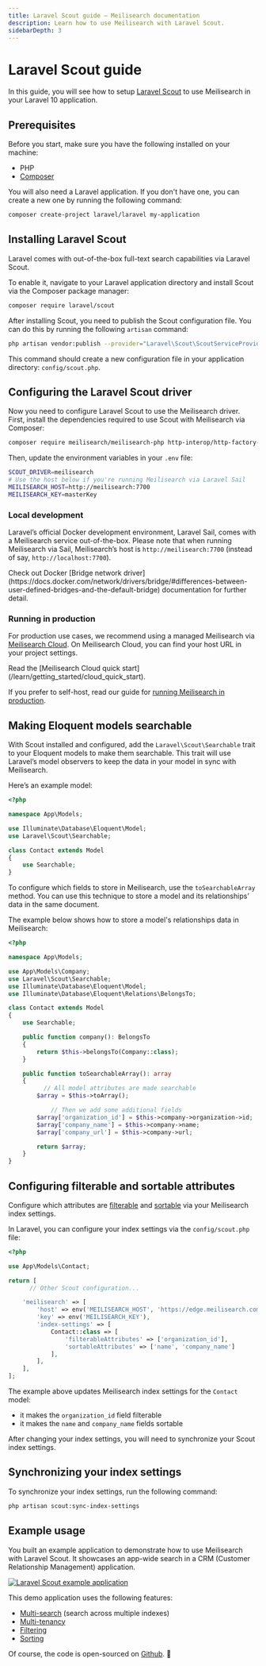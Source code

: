 ```yaml
---
title: Laravel Scout guide — Meilisearch documentation
description: Learn how to use Meilisearch with Laravel Scout.
sidebarDepth: 3
---
```


# Laravel Scout guide

In this guide, you will see how to setup [Laravel Scout](https://laravel.com/docs/10.x/scout) to use Meilisearch in your Laravel 10 application.

## Prerequisites

Before you start, make sure you have the following installed on your machine:
- PHP
- [Composer](https://getcomposer.org/)

You will also need a Laravel application. If you don't have one, you can create a new one by running the following command:

```sh
composer create-project laravel/laravel my-application
```

## Installing Laravel Scout

Laravel comes with out-of-the-box full-text search capabilities via Laravel Scout.

To enable it, navigate to your Laravel application directory and install Scout via the Composer package manager:

```sh
composer require laravel/scout
```

After installing Scout, you need to publish the Scout configuration file. You can do this by running the following `artisan` command:

```sh
php artisan vendor:publish --provider="Laravel\Scout\ScoutServiceProvider"
```

This command should create a new configuration file in your application directory: `config/scout.php`.

## Configuring the Laravel Scout driver

Now you need to configure Laravel Scout to use the Meilisearch driver. First, install the dependencies required to use Scout with Meilisearch via Composer:

```sh
composer require meilisearch/meilisearch-php http-interop/http-factory-guzzle
```

Then, update the environment variables in your `.env` file:

```sh
SCOUT_DRIVER=meilisearch
# Use the host below if you're running Meilisearch via Laravel Sail
MEILISEARCH_HOST=http://meilisearch:7700
MEILISEARCH_KEY=masterKey
```

### Local development

Laravel’s official Docker development environment, Laravel Sail, comes with a Meilisearch service out-of-the-box. Please note that when running Meilisearch via Sail, Meilisearch’s host is `http://meilisearch:7700` (instead of say, `http://localhost:7700`).

<Capsule intent="note">
Check out Docker [Bridge network driver](https://docs.docker.com/network/drivers/bridge/#differences-between-user-defined-bridges-and-the-default-bridge) documentation for further detail.
</Capsule>

### Running in production

For production use cases, we recommend using a managed Meilisearch via [Meilisearch Cloud](https://www.meilisearch.com/cloud?utm_campaign=laravel&utm_source=docs&utm_medium=laravel-scout-guide). On Meilisearch Cloud, you can find your host URL in your project settings.

<Capsule intent="tip">
Read the [Meilisearch Cloud quick start](/learn/getting_started/cloud_quick_start).
</Capsule>

If you prefer to self-host, read our guide for [running Meilisearch in production](/guides/deployment/running_production).

## Making Eloquent models searchable

With Scout installed and configured, add the `Laravel\Scout\Searchable` trait to your Eloquent models to make them searchable. This trait will use Laravel’s model observers to keep the data in your model in sync with Meilisearch.

Here’s an example model:

```php
<?php

namespace App\Models;

use Illuminate\Database\Eloquent\Model;
use Laravel\Scout\Searchable;

class Contact extends Model
{
	use Searchable;
}
```

To configure which fields to store in Meilisearch, use the `toSearchableArray` method. You can use this technique to store a model and its relationships’ data in the same document.

The example below shows how to store a model's relationships data in Meilisearch:

```php
<?php

namespace App\Models;

use App\Models\Company;
use Laravel\Scout\Searchable;
use Illuminate\Database\Eloquent\Model;
use Illuminate\Database\Eloquent\Relations\BelongsTo;

class Contact extends Model
{
    use Searchable;

    public function company(): BelongsTo
    {
        return $this->belongsTo(Company::class);
    }

    public function toSearchableArray(): array
    {
	      // All model attributes are made searchable
        $array = $this->toArray();

		    // Then we add some additional fields
        $array['organization_id'] = $this->company->organization->id;
        $array['company_name'] = $this->company->name;
        $array['company_url'] = $this->company->url;

        return $array;
    }
}
```

## Configuring filterable and sortable attributes

Configure which attributes are [filterable](/learn/fine_tuning_results/filtering) and [sortable](/learn/fine_tuning_results/sorting) via your Meilisearch index settings.

In Laravel, you can configure your index settings via the `config/scout.php` file:

```php
<?php

use App\Models\Contact;

return [
	  // Other Scout configuration...

    'meilisearch' => [
        'host' => env('MEILISEARCH_HOST', 'https://edge.meilisearch.com'),
        'key' => env('MEILISEARCH_KEY'),
        'index-settings' => [
            Contact::class => [
                'filterableAttributes' => ['organization_id'],
                'sortableAttributes' => ['name', 'company_name']
            ],
        ],
    ],
];
```

The example above updates Meilisearch index settings for the `Contact` model:

- it makes the `organization_id` field filterable
- it makes the `name` and `company_name` fields sortable

After changing your index settings, you will need to synchronize your Scout index settings.

## Synchronizing your index settings

To synchronize your index settings, run the following command:

```sh
php artisan scout:sync-index-settings
```

## Example usage

You built an example application to demonstrate how to use Meilisearch with Laravel Scout. It showcases an app-wide search in a CRM (Customer Relationship Management) application.

[![Laravel Scout example application](https://raw.githubusercontent.com/meilisearch/documentation/add-laravel-multitenancy-guide/assets/images/demos/saas-demo-screenshot.png)](https://saas.meilisearch.com/?utm_campaign=laravel&utm_source=docs&utm_medium=laravel-scout-guide)

This demo application uses the following features:
- [Multi-search](/reference/api/multi_search) (search across multiple indexes)
- [Multi-tenancy](/learn/security/multitenancy_tenant_tokens)
- [Filtering](/learn/fine_tuning_results/filtering)
- [Sorting](/learn/fine_tuning_results/sorting)

Of course, the code is open-sourced on [Github](https://github.com/meilisearch/saas-demo). 🎉
